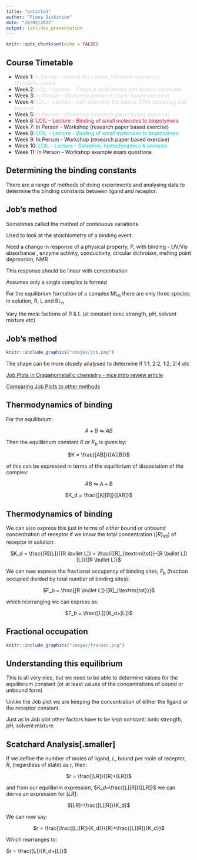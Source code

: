 ```yaml
---
title: "Untitled"
author: "Fiona Dickinson"
date: "28/02/2022"
output: ioslides_presentation
---
```


```r
knitr::opts_chunk$set(echo = FALSE)
```

## Course Timetable

- Week 1: <span style="color:lightgrey">In Person - Intro to the course, refresher course on thermodynamics</span>
- Week 2: <span style="color:lightgrey">LOIL - Lecture - Crown & lariat ethers and related molecules</span>
- Week 3: <span style="color:lightgrey">In Person - Workshop (research paper based exercise)</span>
- Week 4: <span style="color:lightgrey">LOIL - Lecture - Self assembly the basics, DNA duplexing and beyond</span>
- Week 5: <span style="color:lightgrey">In Person - Workshop (research paper based exercise) </span>
- Week 6: <span style="color:crimson">LOIL - Lecture - Binding of small molecules to biopolymers</span>
- Week 7: In Person - Workshop (research paper based exercise)
- Week 8: <span style="color:darkturquoise">LOIL - Lecture - Binding of small molecules to biopolymers</span>
- Week 9: In Person - Workshop (research paper based exercise)
- Week 10: <span style="color:darkturquoise">LOIL - Lecture - Solvation, hydrodynamics & osmosis</span>
- Week 11: In Person - Workshop example exam questions

## Determining the binding constants

There are a range of methods of doing experiments and analysing data to determine the binding constants between ligand and receptor.

## Job's method

Sometimes called the method of continuous variations

Used to look at the stoichiometry of a binding event.

Need a change in response of a physical property, P, with binding - UV/Vis absorbance , enzyme activity, conductivity, circular dichroism, melting point depression, NMR

This response should be linear with concentration

Assumes only a single complex is formed

For the equilibrium formation of a complex ML~n~ there are only three species in solution, R, L and RL~n~

Vary the mole factions of R & L (at constant ionic strength, pH, solvent mixture *etc*)

## Job's method{.smaller}

```r
knitr::include_graphics("images/job.png")
```

The shape can be more closely analysed to determine if 1:1, 2:2, 1:2, 2:4 *etc*

[Job Plots in Oraganometallic chemistry - nice intro review article](https://www.ncbi.nlm.nih.gov/pmc/articles/PMC4028694/pdf/nihms-582800.pdf)

[Comparing Job Plots to other methods](https://www-jstage-jst-go-jp.ezproxy1.bath.ac.uk/article/analsci/19/10/19_10_1431/_pdf/-char/en)

## Thermodynamics of binding

For the equilibrium:

<p align="center">
$A+B \leftrightharpoons AB$
</p>

Then the equilibrium constant $K$ or $K_b$ is given by:

<p align="center">
$K = \frac{[AB]}{[A][B]}$
</p>

of this can be expressed in terms of the equilibrium of dissociation of the complex:

<p align="center">
$AB \leftrightharpoons A+B$
</p>

<p align="center">
$K_d = \frac{[A][B]}{[AB]}$
</p>

## Thermodynamics of binding

We can also express this just in terms of *either* bound or unbound concentration of receptor if we know the total concentration ($[R]_{\textrm{tot}}$) of receptor in solution:

<p align="center">
$K_d = \frac{[R][L]}{[R \bullet L]} = \frac{([R]_{\textrm{tot}}-[R \bullet L])[L]}{[R \bullet L]}$
</p>

We can now express the fractional occupancy of binding sites, $F_b$ (fraction occupied divided by total number of binding sites):

<p align="center">
$F_b = \frac{[R \bullet L]}{[R]_{\textrm{tot}}}$
</p>

which rearranging we can express as:

<p align="center">
$F_b = \frac{[L]}{K_d+[L]}$
</p>

## Fractional occupation

```r
knitr::include_graphics("images/fracocc.png")
```

## Understanding this equilibrium

This is all very nice, but we need to be able to determine values for the equilibrium constant (or at least values of the concentrations of bound or unbound form)

Unlike the Job plot we are keeping the concentration of either the ligand or the receptor constant.

Just as in Job plot other factors have to be kept constant: ionic strength, pH, solvent mixture

## Scatchard Analysis[.smaller]

If we define the number of moles of ligand, $L$, bound per mole of receptor, $R$, (regardless of state) as $r$, then:

<p align="center">
$r = \frac{[LR]}{[R]+[LR]}$
</p>

and from our equilibrim expression, $K_d=\frac{[L][R]}{[LR]}$ we can derive an expression for $[LR]$:

<p align="center">
$[LR]=\frac{[L][R]}{K_d}$
</p>

We can now say:

<p align="center">
$r = \frac{\frac{[L][R]}{K_d}}{[R]+\frac{[L][R]}{K_d}}$
</p>


Which rearranges to:

$r = \frac{[L]}{K_d+[L]}$
